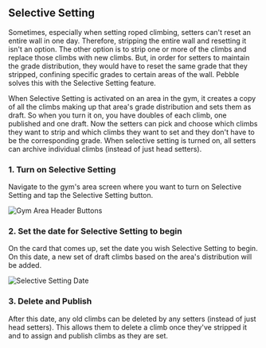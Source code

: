 ## Selective Setting

Sometimes, especially when setting roped climbing, setters can't reset an entire wall in one day. Therefore, stripping the entire wall and resetting it isn't an option. The other option is to strip one or more of the climbs and replace those climbs with new climbs. But, in order for setters to maintain the grade distribution, they would have to reset the same grade that they stripped, confining specific grades to certain areas of the wall. Pebble solves this with the Selective Setting feature.

When Selective Setting is activated on an area in the gym, it creates a copy of all the climbs making up that area's grade distribution and sets them as draft. So when you turn it on, you have doubles of each climb, one published and one draft. Now the setters can pick and choose which climbs they want to strip and which climbs they want to set and they don't have to be the corresponding grade. When selective setting is turned on, all setters can archive individual climbs (instead of just head setters).

### 1. Turn on Selective Setting

Navigate to the gym's area screen where you want to turn on Selective Setting and tap the Selective Setting button.

![Gym Area Header Buttons](../images/gym-area-setting-buttons.png)

### 2. Set the date for Selective Setting to begin

On the card that comes up, set the date you wish Selective Setting to begin. On this date, a new set of draft climbs based on the area's distribution will be added.

![Selective Setting Date](../images/selective-setting.png)

### 3. Delete and Publish

After this date, any old climbs can be deleted by any setters (instead of just head setters). This allows them to delete a climb once they've stripped it and to assign and publish climbs as they are set.
